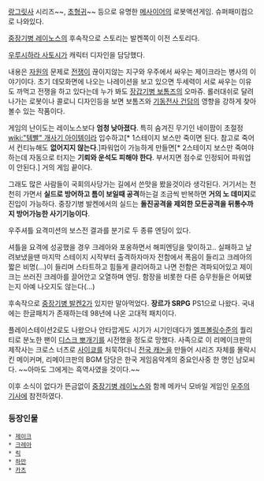 [[랑그릿사]] 시리즈~~, [[초형귀]]~~ 등으로 유명한 [[메사이어]]의 로봇액션게임. 슈퍼패미컴으로 나와있다. 

[[중장기병 레이노스]]의 후속작으로 스토리는 발켄쪽이 이전 스토리다.

[[우루시하라 사토시]]가 캐릭터 디자인을 담당했다.

내용은 [[자원]]의 문제로 [[전쟁]]이 끊이지않는 지구와 우주에서 싸우는 제이크라는 병사의 이야기이다. 초기 데모화면에 나오는 나레이션을 보고 있으면 두세력이 서로 싸우는 이유도 까먹고 전쟁을 하고 있다는데 누가 봐도 [[장갑기병 보톰즈]]의 오마쥬. 롤러대쉬로 달려나가는 로봇이나 콜로니 디자인등을 보면 보톰즈와 [[기동전사 건담]]의 영향을 강하게 찾아볼수 있는 작품이다. 

게임의 난이도는 레이노스보다 '''엄청 낮아졌다'''. 특히 숨겨진 무기인 네이팜이 초절정 [[wiki:"템빨" 개사기 아이템]]이라 입수하고[* 1스테이지 보스만 죽이면 된다. 참고로 죽어서 컨티뉴해도 '''없어지지 않는다'''.]파워업이 가능하게 만들면[* 2스테이지 보스만 죽여야 하는데 자동으로 터지는 '''기뢰와 운석도 피해야 한다'''. 부서지면 점수로 인정되어 파워업이 안된다.] 거의 게임 끝이다.

그래도 많은 사람들이 국회의사당가는 길에서 쓴맛을 봤을것이라 생각된다. 거기서는 천천히 가면서 '''실드로 방어하고 틈이 보일때 공격'''하는걸 조금씩 반복하면 '''거의 노 데미지'''로 진입이 가능하다. 중장기병 발켄에서의 실드는 '''돌진공격을 제외한 모든공격을 뒤통수까지 방어가능한 사기기능이다'''.

우주셔틀 요격미션의 보스전 결과를 분기로 두 종류 엔딩이 있다.

셔틀을 요격에 성공했을 경우 크레아와 포옹하면서 해피엔딩을 맞이하고..
실패하고 날려보냈을땐 마지막 스테이지 시작부터 출격하자마자 전함에서 폭음이 들리고 크레아의 짧은 비명(...)이 들리며 스타트하고 힘들게 클리어하고 나면 전함은 격파되어있고 제이크는 쓰러진 크레아를 끌어안고 오열하며 엔딩. 함장을 비롯한 다른 승무원들은 어찌됐는지 아예 나오지도 않는다(…) 

후속작으로 [[중장기병 발켄2]]가 있지만 말아먹었다. '''장르가 SRPG''' PS1으로 나왔다. 국내에는 한글패치가 존재하는데 98년에 나온 고대적 패치이다. 

플레이스테이션2로도 나왔으나 안타깝게도 시기가 시기인데다가 [[엘프볼링]]수준의 퀄리티로 분노한 팬이 [[디스크 뽀개기]]를 시전했을 정도로 망했다. 사족으로 이 리메이크판의 제작사는 크로스 너츠로 [[사이쿄]]를 처묵하더니 [[전국 캐논]]을 만들어 시리즈 자체를 몰락시킨 메이커며, 리메이크판의 BGM 담당은 한국 게임음악계의 중요인사중 한 명인 남모씨다. ~~아마도 그에게는 흑역사였을 것이다.~~

이후 소식이 없다가 뜬금없이 [[중장기병 레이노스]]와 함께 메카닉 모바일 게임인 [[우주의 기사]]에 참전하였다.

=== 등장인물 ===
 * [[제이크]]
 * [[크레아]]
 * [[릭]]
 * [[하만]]
 * [[카츠]]

